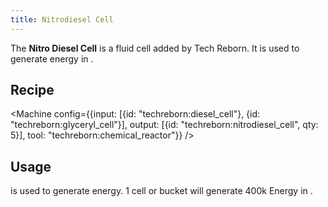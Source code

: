 ```yaml
---
title: Nitrodiesel Cell
---
```


<ItemImage file="nitrodiesel_cell" alt="Nitrodiesel Cell" size="200" />

The **Nitro Diesel Cell** is a fluid cell added by Tech Reborn. It is used to generate energy in <McItem slug="techreborn:diesel_generator" />.

## Recipe

<Machine config={{input: [{id: "techreborn:diesel_cell"}, {id: "techreborn:glyceryl_cell"}], output: [{id: "techreborn:nitrodiesel_cell", qty: 5}], tool: "techreborn:chemical_reactor"}} />

## Usage

<McItem slug="techreborn:nitrodiesel_cell" /> is used to generate energy. 1 cell or bucket will generate 400k Energy in <McItem slug="techreborn:diesel_generator" />.
